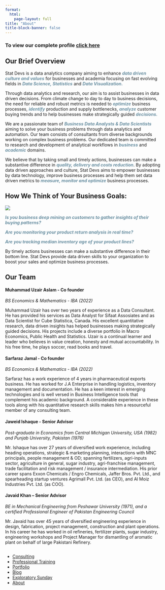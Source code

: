 ```yaml
---
format:
  html:
    page-layout: full
title: "About"
title-block-banner: false
---
```


<h3>To view our complete profile <a class="profile" href = "StatDevs-Profile.pdf" target=_blank>click here</a></h3>

<h2>Our Brief Overview</h2>

<p>

Stat Devs is a data analytics company aiming to enhance <b style="color:#698fa1;"><i>data driven culture and values</b></i> for businesses and academia focusing on fast evolving fields in <b style="color:#698fa1;"><i>Data Science, Statistics</b></i> and <b style="color:#698fa1;"><i>Data Visualization.</b></i>

Through data analytics and research, our aim is to assist businesses in data driven decisions. From climate change to day to day to business decisions, the need for reliable and robust metrics is needed to <b style="color:#698fa1;"><i>optimize</b></i> business processes, <b style="color:#698fa1;"><i>identify</i></b> production and supply bottlenecks, <b style="color:#698fa1;"><i>analyze</i></b> customer buying trends and to help businesses make strategically guided <b style="color:#698fa1;"><i>decisions.</i></b>

We are a passionate team of <b style="color:#698fa1;"><i>Business Data Analysts & Data Scientists</i></b> aiming to solve your business problems through data analytics and automation. Our team consists of consultants from diverse backgrounds working on complex business problems. Our dedicated team is committed to research and development of analytical workflows in <b style="color:#698fa1;"><i>business</i></b> and <b style="color:#698fa1;"><i>academic</i></b> domains.

We believe that by taking small and timely actions, businesses can make a substantive difference in <b style="color:#698fa1;"><i>quality, delivery and costs reduction</i></b>. By adopting data driven approaches and culture, Stat Devs aims to empower businesses by data technology, improve business processes and help them set data driven metrics to <b style="color:#698fa1;"><i>measure, monitor and optimize</i></b> business processes.

</p>

<h2>How We Think of Your Business Goals:</h2>

<img src="images/analytic-process.png" class="process"/>

<p>

<b style="color:#698fa1;"><i> Is you business deep mining on customers to gather insights of their buying patterns?

Are you monitoring your product return analysis in real time?

Are you tracking median inventory age of your product lines? </i></b>

By timely actions businesses can make a substantive difference in their bottom line. Stat Devs provide data driven skills to your organization to boost your sales and optimize business processes.

</p>

<h2>Our Team</h2>

<h4>Muhammad Uzair Aslam - Co founder</h4>

<i>BS Economics & Mathematics - IBA (2022)</i>

<p>Muhammad Uzair has over two years of experience as a Data Consultant. He has provided his services as Data Analyst for Sifaat Assosiates and as Data Scientist for Cube Statistica, Canada. His excellent quantitative research, data driven insights has helped businesses making strategically guided decisions. His projects include a diverse portfolio in Macro Economics, Public Health and Statistics. Uzair is a continual learner and leader who believes in value creation, honesty and mutual accountability. In his free time, he plays soccer, read books and travel.</p>

<h4>Sarfaraz Jamal - Co founder</h4>

<i>BS Economics & Mathematics - IBA (2022)</i>

<p>Sarfaraz has a work experience of 4 years in pharmaceutical exports business. He has worked for J.A Enterprise in handling logistics, inventory management and documentation. He has a keen interest in emerging technologies and is well versed in Business Intelligence tools that complement his academic background. A considerable experience in these tools along with his quantitative research skills makes him a resourceful member of any consulting team.</p>

<h4>Jaweid Ishaque - Senior Advisor</h4>

<i>Post-graduate in Economics from Central Michigan University, USA (1982) and Punjab University, Pakistan (1976)</i>

<p>Mr. Ishaque has over 27 years of diversified work experience, including heading operations, strategic & marketing planning, interactions with MNC principals, people management & OD; spanning fertilizers, agri-inputs sector, agriculture in general, sugar industry, agri-franchise management, trade facilitation and risk management / insurance intermediation. His prior career spans Exxon Chemicals / Engro Chemicals, Jaffer Bros. Pvt. Ltd., and spearheading startup ventures Agrimall Pvt. Ltd. (as CEO), and Al Moiz Industries Pvt. Ltd. (as COO).</p>

<h4>Javaid Khan -- Senior Advisor</h4>

<i>BE in Mechanical Engineering from Peshawar University (1971), and a certified Professional Engineer of Pakistan Engineering Council</i>

<p>Mr. Javaid has over 45 years of diversified engineering experience in design, fabrication, project management, construction and plant operations. In his career he has worked in oil refineries, fertilizer plants, sugar industry, engineering workshops and Project Manager for dismantling of aromatic plant on behalf of large Pakistani Refinery.</p>

::: footer
<h2>

</h2>

::: social
<a href="https://www.facebook.com/profile.php?id=100088076201356"><i class="bi bi-facebook"></i></a> <a href="https://twitter.com/StatDevs "><i class="bi bi-twitter"></i></a> <a href="https://www.linkedin.com/company/stat-devs"><i class="bi bi-linkedin"></i></a> <a href="https://github.com/Stat-Devs"><i class="bi bi-github"></i></a>
:::

<ul class="links">

<li><a href="consulting.qmd">Consulting</a></li>

<li><a href="training.qmd">Professional Training</a></li>

<li><a href="portfolio.qmd">Portfolio</a></li>

<li><a href="blog.qmd">Blog</a></li>

<li><a href="exploratory-sunday.qmd">Exploratory Sunday</a></li>

<li><a href="about.qmd">About</a></li>

</ul>
:::
